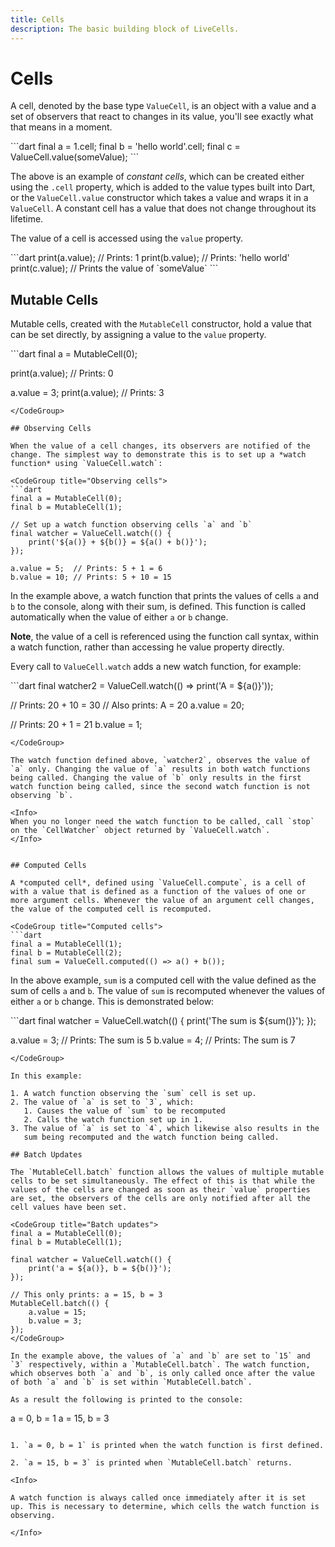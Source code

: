 ```yaml
---
title: Cells
description: The basic building block of LiveCells.
---
```


# Cells

A cell, denoted by the base type `ValueCell`, is an object with a
value and a set of observers that react to changes in its value,
you'll see exactly what that means in a moment.

<CodeGroup title="Creating cells">
```dart
final a = 1.cell;
final b = 'hello world'.cell;
final c = ValueCell.value(someValue);
```
</CodeGroup>

The above is an example of *constant cells*, which can be created
either using the `.cell` property, which is added to the value types
built into Dart, or the `ValueCell.value` constructor which takes a
value and wraps it in a `ValueCell`. A constant cell has a value that
does not change throughout its lifetime. 

The value of a cell is accessed using the `value` property.

<CodeGroup title="Accessing cell values">
```dart
print(a.value); // Prints: 1
print(b.value); // Prints: 'hello world'
print(c.value); // Prints the value of `someValue`
```
</CodeGroup>

## Mutable Cells

Mutable cells, created with the `MutableCell` constructor, hold a
value that can be set directly, by assigning a value to the `value`
property.

<CodeGroup title="Creating mutable cells">
```dart
final a = MutableCell(0);

print(a.value); // Prints: 0

a.value = 3;
print(a.value); // Prints: 3
```
</CodeGroup>

## Observing Cells

When the value of a cell changes, its observers are notified of the
change. The simplest way to demonstrate this is to set up a *watch
function* using `ValueCell.watch`:

<CodeGroup title="Observing cells">
```dart
final a = MutableCell(0);
final b = MutableCell(1);

// Set up a watch function observing cells `a` and `b`
final watcher = ValueCell.watch(() {
	print('${a()} + ${b()} = ${a() + b()}');
});

a.value = 5;  // Prints: 5 + 1 = 6
b.value = 10; // Prints: 5 + 10 = 15
```
</CodeGroup>


In the example above, a watch function that prints the values of cells
`a` and `b` to the console, along with their sum, is defined. This
function is called automatically when the value of either `a` or `b`
change. 

**Note**, the value of a cell is referenced using the function call
syntax, within a watch function, rather than accessing he value
property directly.

Every call to `ValueCell.watch` adds a new watch function, for
example:

<CodeGroup title="Multiple watch functions">
```dart
final watcher2 = ValueCell.watch(() => print('A = ${a()}'));

// Prints: 20 + 10 = 30
// Also prints: A = 20
a.value = 20;

// Prints: 20 + 1 = 21
b.value = 1;
```
</CodeGroup>

The watch function defined above, `watcher2`, observes the value of
`a` only. Changing the value of `a` results in both watch functions
being called. Changing the value of `b` only results in the first
watch function being called, since the second watch function is not
observing `b`.

<Info>
When you no longer need the watch function to be called, call `stop`
on the `CellWatcher` object returned by `ValueCell.watch`.
</Info>


## Computed Cells

A *computed cell*, defined using `ValueCell.compute`, is a cell of
with a value that is defined as a function of the values of one or
more argument cells. Whenever the value of an argument cell changes,
the value of the computed cell is recomputed.

<CodeGroup title="Computed cells">
```dart
final a = MutableCell(1);
final b = MutableCell(2);
final sum = ValueCell.computed(() => a() + b());
```
</CodeGroup>

In the above example, `sum` is a computed cell with the value defined
as the sum of cells `a` and `b`. The value of `sum` is recomputed
whenever the values of either `a` or `b` change. This is demonstrated
below:

<CodeGroup title="Computed cells">
```dart
final watcher = ValueCell.watch(() {
	print('The sum is ${sum()}');
});

a.value = 3; // Prints: The sum is 5
b.value = 4; // Prints: The sum is 7
```
</CodeGroup>

In this example:

1. A watch function observing the `sum` cell is set up.
2. The value of `a` is set to `3`, which:
   1. Causes the value of `sum` to be recomputed
   2. Calls the watch function set up in 1.
3. The value of `a` is set to `4`, which likewise also results in the
   sum being recomputed and the watch function being called.

## Batch Updates

The `MutableCell.batch` function allows the values of multiple mutable
cells to be set simultaneously. The effect of this is that while the
values of the cells are changed as soon as their `value` properties
are set, the observers of the cells are only notified after all the
cell values have been set.

<CodeGroup title="Batch updates">
final a = MutableCell(0);
final b = MutableCell(1);

final watcher = ValueCell.watch(() {
	print('a = ${a()}, b = ${b()}');
});

// This only prints: a = 15, b = 3
MutableCell.batch(() {
	a.value = 15;
	b.value = 3;
});
</CodeGroup>

In the example above, the values of `a` and `b` are set to `15` and
`3` respectively, within a `MutableCell.batch`. The watch function,
which observes both `a` and `b`, is only called once after the value
of both `a` and `b` is set within `MutableCell.batch`.

As a result the following is printed to the console:

```
a = 0, b = 1
a = 15, b = 3
```

1. `a = 0, b = 1` is printed when the watch function is first defined.
	
2. `a = 15, b = 3` is printed when `MutableCell.batch` returns.

<Info>

A watch function is always called once immediately after it is set
up. This is necessary to determine, which cells the watch function is
observing.

</Info>
